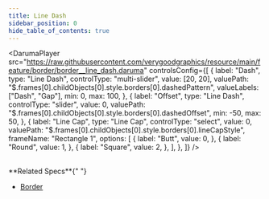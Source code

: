 ```yaml
---
title: Line Dash
sidebar_position: 0
hide_table_of_contents: true
---
```


<DarumaPlayer
  src="https://raw.githubusercontent.com/verygoodgraphics/resource/main/feature/border/border__line_dash.daruma"
  controlsConfig={[
    {
      label: "Dash",
      type: "Line Dash",
      controlType: "multi-slider",
      value: [20, 20],
      valuePath: "$.frames[0].childObjects[0].style.borders[0].dashedPattern",
      valueLabels: ["Dash", "Gap"],
      min: 0,
      max: 100,
    },
    {
      label: "Offset",
      type: "Line Dash",
      controlType: "slider",
      value: 0,
      valuePath: "$.frames[0].childObjects[0].style.borders[0].dashedOffset",
      min: -50,
      max: 50,
    },
    {
      label: "Line Cap",
      type: "Line Cap",
      controlType: "select",
      value: 0,
      valuePath: "$.frames[0].childObjects[0].style.borders[0].lineCapStyle",
      frameName: "Rectangle 1",
      options: [
        {
          label: "Butt",
          value: 0,
        },
        {
          label: "Round",
          value: 1,
        },
        {
          label: "Square",
          value: 2,
        },
      ],
    },
  ]}
/>

<br />
**Related Specs**{" "}

- [Border](/specs/vectorgraphics/border#dashedpattern)

